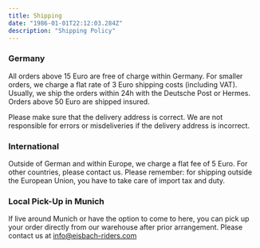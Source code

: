 ```yaml
---
title: Shipping
date: "1986-01-01T22:12:03.284Z"
description: "Shipping Policy"
---
```


### Germany

All orders above 15 Euro are free of charge within Germany. For smaller orders, we charge a flat rate of 3 Euro shipping costs (including VAT). Usually, we ship the orders within 24h with the Deutsche Post or Hermes. Orders above 50 Euro are shipped insured.

Please make sure that the delivery address is correct. We are not responsible for errors or misdeliveries if the delivery address is incorrect.

### International

Outside of German and within Europe, we charge a flat fee of 5 Euro. For other countries, please contact us. Please remember: for shipping outside the European Union, you have to take care of import tax and duty.

### Local Pick-Up in Munich

If live around Munich or have the option to come to here, you can pick up your order directly from our warehouse after prior arrangement. Please contact us at [info@eisbach-riders.com](mailto:info@eisbach-riders.com)
